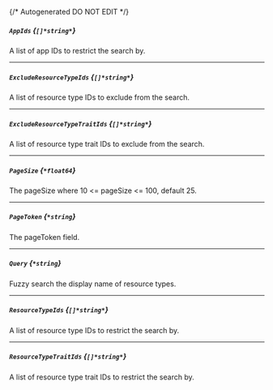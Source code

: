 {/* Autogenerated DO NOT EDIT  */}
##### `AppIds` *{`[]*string*`}*
A list of app IDs to restrict the search by.

---
##### `ExcludeResourceTypeIds` *{`[]*string*`}*
A list of resource type IDs to exclude from the search.

---
##### `ExcludeResourceTypeTraitIds` *{`[]*string*`}*
A list of resource type trait IDs to exclude from the search.

---
##### `PageSize` *{`*float64`}*
The pageSize where 10 \<\= pageSize \<\= 100, default 25.

---
##### `PageToken` *{`*string`}*
The pageToken field.

---
##### `Query` *{`*string`}*
Fuzzy search the display name of resource types.

---
##### `ResourceTypeIds` *{`[]*string*`}*
A list of resource type IDs to restrict the search by.

---
##### `ResourceTypeTraitIds` *{`[]*string*`}*
A list of resource type trait IDs to restrict the search by.



